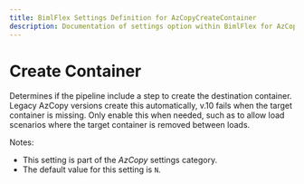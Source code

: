 ```yaml
---
title: BimlFlex Settings Definition for AzCopyCreateContainer
description: Documentation of settings option within BimlFlex for AzCopyCreateContainer
---
```

<head>
  <meta name="varigenceProduct" content="BimlFlex"></meta>
  <meta name="varigenceArticleType" content="Reference"></meta>
</head>

# Create Container

Determines if the pipeline include a step to create the destination container. Legacy AzCopy versions create this automatically, v.10 fails when the target container is missing. Only enable this when needed, such as to allow load scenarios where the target container is removed between loads.

Notes:

* This setting is part of the *AzCopy* settings category.
* The default value for this setting is `N`.

